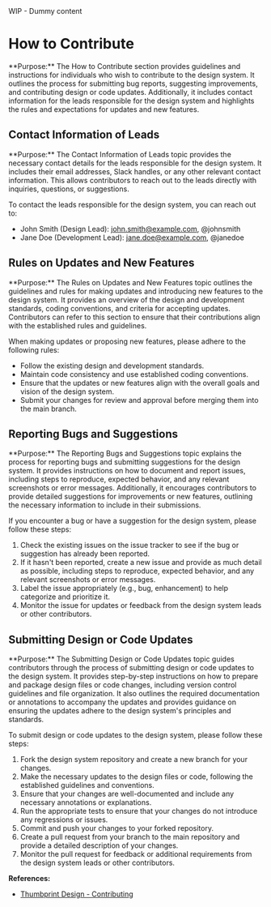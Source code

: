 
<Callout emoji="⚠️" type="warning">
  WIP - Dummy content
</Callout>

# How to Contribute

<Callout emoji="🙌" type="info">
  **Purpose:** The How to Contribute section provides guidelines and
  instructions for individuals who wish to contribute to the design system. It
  outlines the process for submitting bug reports, suggesting improvements, and
  contributing design or code updates. Additionally, it includes contact
  information for the leads responsible for the design system and highlights the
  rules and expectations for updates and new features.
</Callout>

## Contact Information of Leads

<Callout emoji="📞" type="info">
  **Purpose:** The Contact Information of Leads topic provides the necessary
  contact details for the leads responsible for the design system. It includes
  their email addresses, Slack handles, or any other relevant contact
  information. This allows contributors to reach out to the leads directly with
  inquiries, questions, or suggestions.
</Callout>

To contact the leads responsible for the design system, you can reach out to:

- John Smith (Design Lead): [john.smith@example.com](mailto:john.smith@example.com), @johnsmith
- Jane Doe (Development Lead): [jane.doe@example.com](mailto:jane.doe@example.com), @janedoe

## Rules on Updates and New Features

<Callout emoji="⚙️" type="info">
  **Purpose:** The Rules on Updates and New Features topic outlines the
  guidelines and rules for making updates and introducing new features to the
  design system. It provides an overview of the design and development
  standards, coding conventions, and criteria for accepting updates.
  Contributors can refer to this section to ensure that their contributions
  align with the established rules and guidelines.
</Callout>

When making updates or proposing new features, please adhere to the following rules:

- Follow the existing design and development standards.
- Maintain code consistency and use established coding conventions.
- Ensure that the updates or new features align with the overall goals and vision of the design system.
- Submit your changes for review and approval before merging them into the main branch.

## Reporting Bugs and Suggestions

<Callout emoji="🐞" type="info">
  **Purpose:** The Reporting Bugs and Suggestions topic explains the process for
  reporting bugs and submitting suggestions for the design system. It provides
  instructions on how to document and report issues, including steps to
  reproduce, expected behavior, and any relevant screenshots or error messages.
  Additionally, it encourages contributors to provide detailed suggestions for
  improvements or new features, outlining the necessary information to include
  in their submissions.
</Callout>

If you encounter a bug or have a suggestion for the design system, please follow these steps:

1. Check the existing issues on the issue tracker to see if the bug or suggestion has already been reported.
2. If it hasn't been reported, create a new issue and provide as much detail as possible, including steps to reproduce, expected behavior, and any relevant screenshots or error messages.
3. Label the issue appropriately (e.g., bug, enhancement) to help categorize and prioritize it.
4. Monitor the issue for updates or feedback from the design system leads or other contributors.

## Submitting Design or Code Updates

<Callout emoji="💻" type="info">
  **Purpose:** The Submitting Design or Code Updates topic guides contributors
  through the process of submitting design or code updates to the design system.
  It provides step-by-step instructions on how to prepare and package design
  files or code changes, including version control guidelines and file
  organization. It also outlines the required documentation or annotations to
  accompany the updates and provides guidance on ensuring the updates adhere to
  the design system's principles and standards.
</Callout>

To submit design or code updates to the design system, please follow these steps:

1. Fork the design system repository and create a new branch for your changes.
2. Make the necessary updates to the design files or code, following the established guidelines and conventions.
3. Ensure that your changes are well-documented and include any necessary annotations or explanations.
4. Run the appropriate tests to ensure that your changes do not introduce any regressions or issues.
5. Commit and push your changes to your forked repository.
6. Create a pull request from your branch to the main repository and provide a detailed description of your changes.
7. Monitor the pull request for feedback or additional requirements from the design system leads or other contributors.

**References:**

- [Thumbprint Design - Contributing](https://thumbprint.design/overview/contributing/)
